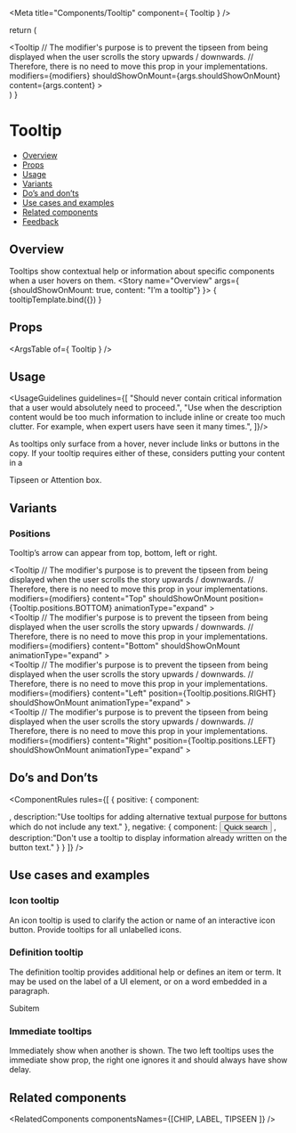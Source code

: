 
<Meta
  title="Components/Tooltip"
  component={ Tooltip }
/>

<!--- Component template -->

  return (
    <div className="monday-storybook-tooltip_overview">
      <Tooltip
        // The modifier's purpose is to prevent the tipseen from being displayed when the user scrolls the story upwards / downwards.
        // Therefore, there is no need to move this prop in your implementations.
        modifiers={modifiers}
        shouldShowOnMount={args.shouldShowOnMount}
        content={args.content}
      >
        <div />
      </Tooltip>
    </div>
  )
}

<!--- Component documentation -->

# Tooltip
- [Overview](#overview)
- [Props](#props)
- [Usage](#usage)
- [Variants](#variants)
- [Do’s and don’ts](#dos-and-donts)
- [Use cases and examples](#use-cases-and-examples)
- [Related components](#related-components)
- [Feedback](#feedback)

## Overview
Tooltips show contextual help or information about specific components when a user hovers on them.
<Canvas>
  <Story name="Overview"
         args={ {shouldShowOnMount: true, content: "I’m a tooltip"} }>
    { tooltipTemplate.bind({}) }
  </Story>
</Canvas>

## Props
<ArgsTable of={ Tooltip } />

## Usage
<UsageGuidelines guidelines={[
  "Should never contain critical information that a user would absolutely need to proceed.",
  "Use when the description content would be too much information to include inline or create too much clutter. For example, when expert users have seen it many times.",
]}/>

<Tip>As tooltips only surface from a hover, never include links or buttons in the copy. If your tooltip requires either of these, considers putting your content in a
  <Link href="/?path=/docs/components-tipseen--overview" size={Link.sizes.SMALL} withoutSpacing>Tipseen</Link> or
   <Link href="/?path=/docs/components-attentionbox--overview" size={Link.sizes.SMALL}>Attention box.</Link>
</Tip>

## Variants
### Positions
Tooltip’s arrow can appear from top, bottom, left or right.
<Canvas>
  <Story name="Positions">
    <div className="monday-storybook-tooltip_top">
      <Tooltip
        // The modifier's purpose is to prevent the tipseen from being displayed when the user scrolls the story upwards / downwards.
        // Therefore, there is no need to move this prop in your implementations.
        modifiers={modifiers}
        content="Top"
        shouldShowOnMount
        position={Tooltip.positions.BOTTOM}
        animationType="expand"
      >
        <div />
      </Tooltip>
    </div>
    <div className="monday-storybook-tooltip_bottom">
      <Tooltip
        // The modifier's purpose is to prevent the tipseen from being displayed when the user scrolls the story upwards / downwards.
        // Therefore, there is no need to move this prop in your implementations.
        modifiers={modifiers}
        content="Bottom"
        shouldShowOnMount
        animationType="expand"
      >
        <div />
      </Tooltip>
    </div>
    <div className="monday-storybook-tooltip_right">
      <Tooltip
        // The modifier's purpose is to prevent the tipseen from being displayed when the user scrolls the story upwards / downwards.
        // Therefore, there is no need to move this prop in your implementations.
        modifiers={modifiers}
        content="Left"
        position={Tooltip.positions.RIGHT}
        shouldShowOnMount
        animationType="expand"
      >
        <div />
      </Tooltip>
    </div>
    <div className="monday-storybook-tooltip_left">
      <Tooltip
        // The modifier's purpose is to prevent the tipseen from being displayed when the user scrolls the story upwards / downwards.
        // Therefore, there is no need to move this prop in your implementations.
        modifiers={modifiers}
        content="Right"
        position={Tooltip.positions.LEFT}
        shouldShowOnMount
        animationType="expand"
      >
        <div />
      </Tooltip>
    </div>
  </Story>
</Canvas>

## Do’s and Don’ts
<ComponentRules
  rules={[
    {
      positive: {
        component:
        <Tooltip
          shouldShowOnMount
          content="Open quick search  + B"
        >
          <div className="monday-storybook-tooltip_icon-box"><Icon icon={Bolt} iconSize="32" /></div>
        </Tooltip>,
        description:"Use tooltips for adding alternative textual purpose for buttons which do not include any text."
      },
      negative: {
        component:
        <Tooltip
          shouldShowOnMount
          content="Open quick search  + B"
        >
          <Button>Quick search</Button>
        </Tooltip>,
        description:"Don't use a tooltip to display information already written on the button text."
      }
    }
  ]}
/>

## Use cases and examples
### Icon tooltip
An icon tooltip is used to clarify the action or name of an interactive icon button. Provide tooltips for all unlabelled icons.
<Canvas>
  <Story name="Icon tooltip">
    <div className="monday-storybook-tooltip_box">
      <Tooltip
        content="Hidden columns"
      >
        <div className="monday-storybook-tooltip_icon-wrapper"><Icon icon={Hide} /></div>
      </Tooltip>
    </div>
  </Story>
</Canvas>

### Definition tooltip
The definition tooltip provides additional help or defines an item or term. It may be used on the label of a UI element, or on a word embedded in a paragraph.
<Canvas>
  <Story name="Definition tooltip">
    <div className="monday-storybook-tooltip_box">
      <Tooltip
        content="Item name: Bottom sheets"
      >
        <div className="monday-storybook-tooltip_icon-wrapper">
          <Icon icon={Subitems} /> 
          <span>Subitem</span>
        </div>
      </Tooltip>
    </div>
  </Story>
</Canvas>

### Immediate tooltips
Immediately show when another is shown. The two left tooltips uses the immediate show prop, the right one ignores it and should always have show delay.
<Canvas>
  <Story name="Immediate tooltips">
    <div className="monday-storybook-tooltip_box">
      <Tooltip
        content="I'm a tooltip"
      >
        <TooltipReference />
      </Tooltip>
      <Tooltip
        content="I'm a tooltip"
      >
        <TooltipReference />
      </Tooltip>
      <Tooltip
        content="I'm a tooltip"
      >
        <TooltipReference />
      </Tooltip>
    </div>
  </Story>
</Canvas>

## Related components
<RelatedComponents componentsNames={[CHIP, LABEL, TIPSEEN ]} />
